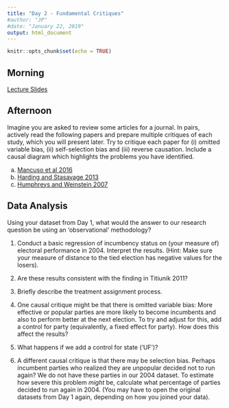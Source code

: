 ```yaml
---
title: "Day 2 - Fundamental Critiques"
#author: "JP"
#date: "January 22, 2019"
output: html_document
---
```


```r
knitr::opts_chunk$set(echo = TRUE)
```

## Morning

[Lecture Slides](https://jonnyphillips.github.io/Causal_Critiques/Day 2/Slides_Day_2_v2.pdf)

## Afternoon

Imagine you are asked to review some articles for a journal. In pairs, actively read the following papers and prepare multiple critiques of each study, which you will present later. Try to critique each paper for (i) omitted variable bias, (ii) self-selection bias and (iii) reverse causation. Include a causal diagram which highlights the problems you have identified.

a. [Mancuso et al 2016](https://jonnyphillips.github.io/Causal_Critiques/Day 2/Papers for Critique/Mancuso et al 2016.pdf)
b. [Harding and Stasavage 2013](https://jonnyphillips.github.io/Causal_Critiques/Day 2/Papers for Critique/Harding and Stasavage 2013.pdf)
c. [Humphreys and Weinstein 2007](https://jonnyphillips.github.io/Causal_Critiques/Day 2/Papers for Critique/Humphreys and Weinstein 2007.pdf)

## Data Analysis

Using your dataset from Day 1, what would the answer to our research question be using an 'observational' methodology? 

1. Conduct a basic regression of incumbency status on (your measure of) electoral performance in 2004. Interpret the results. (Hint: Make sure your measure of distance to the tied election has negative values for the losers).

2. Are these results consistent with the finding in Titiunik 2011? 

3. Briefly describe the treatment assignment process.

3. One causal critique might be that there is omitted variable bias: More effective or popular parties are more likely to become incumbents and also to perform better at the next election. To try and adjust for this, add a control for party (equivalently, a fixed effect for party). How does this affect the results?

4. What happens if we add a control for state ('UF')?

5. A different causal critique is that there may be selection bias. Perhaps incumbent parties who realized they are unpopular decided not to run again? We do not have these parties in our 2004 dataset. To estimate how severe this problem *might* be, calculate what percentage of parties decided to run again in 2004. (You may have to open the original datasets from Day 1 again, depending on how you joined your data).
